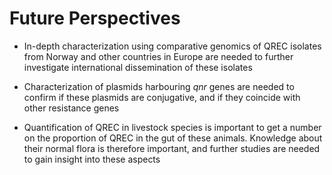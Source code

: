# Future Perspectives

- In-depth characterization using comparative genomics of QREC isolates from Norway and other countries in Europe are needed to further investigate international dissemination of these isolates

- Characterization of plasmids harbouring _qnr_ genes are needed to confirm if these plasmids are conjugative, and if they coincide with other resistance genes

- Quantification of QREC in livestock species is important to get a number on the proportion of QREC in the gut of these animals. Knowledge about their normal flora is therefore important, and further studies are needed to gain insight into these aspects